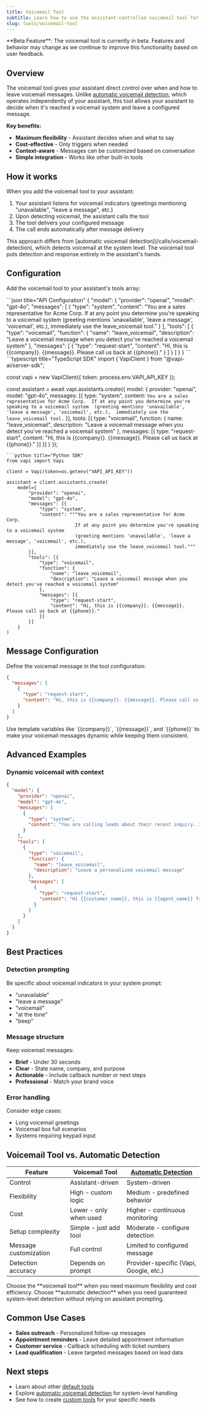 ```yaml
---
title: Voicemail Tool
subtitle: Learn how to use the assistant-controlled voicemail tool for flexible voicemail handling
slug: tools/voicemail-tool
---
```


<Warning>
**Beta Feature**: The voicemail tool is currently in beta. Features and behavior may change as we continue to improve this functionality based on user feedback.
</Warning>

## Overview

The voicemail tool gives your assistant direct control over when and how to leave voicemail messages. Unlike [automatic voicemail detection](/calls/voicemail-detection), which operates independently of your assistant, this tool allows your assistant to decide when it's reached a voicemail system and leave a configured message.

**Key benefits:**
- **Maximum flexibility** - Assistant decides when and what to say
- **Cost-effective** - Only triggers when needed
- **Context-aware** - Messages can be customized based on conversation
- **Simple integration** - Works like other built-in tools

## How it works

When you add the voicemail tool to your assistant:

1. Your assistant listens for voicemail indicators (greetings mentioning "unavailable", "leave a message", etc.)
2. Upon detecting voicemail, the assistant calls the tool
3. The tool delivers your configured message
4. The call ends automatically after message delivery

<Note>
This approach differs from [automatic voicemail detection](/calls/voicemail-detection), which detects voicemail at the system level. The voicemail tool puts detection and response entirely in the assistant's hands.
</Note>

## Configuration

Add the voicemail tool to your assistant's tools array:

<CodeBlocks>
```json title="API Configuration"
{
  "model": {
    "provider": "openai",
    "model": "gpt-4o",
    "messages": [
      {
        "type": "system",
        "content": "You are a sales representative for Acme Corp. If at any point you determine you're speaking to a voicemail system (greeting mentions 'unavailable', 'leave a message', 'voicemail', etc.), immediately use the leave_voicemail tool."
      }
    ],
    "tools": [
      {
        "type": "voicemail",
        "function": {
          "name": "leave_voicemail",
          "description": "Leave a voicemail message when you detect you've reached a voicemail system"
        },
        "messages": [
          {
            "type": "request-start",
            "content": "Hi, this is {{company}}. {{message}}. Please call us back at {{phone}}."
          }
        ]
      }
    ]
  }
}
```
```typescript title="TypeScript SDK"
import { VapiClient } from "@vapi-ai/server-sdk";

const vapi = new VapiClient({ token: process.env.VAPI_API_KEY });

const assistant = await vapi.assistants.create({
  model: {
    provider: "openai",
    model: "gpt-4o",
    messages: [{
      type: "system",
      content: `You are a sales representative for Acme Corp. 
                If at any point you determine you're speaking to a voicemail system 
                (greeting mentions 'unavailable', 'leave a message', 'voicemail', etc.), 
                immediately use the leave_voicemail tool.`
    }],
    tools: [{
      type: "voicemail",
      function: {
        name: "leave_voicemail",
        description: "Leave a voicemail message when you detect you've reached a voicemail system"
      },
      messages: [{
        type: "request-start",
        content: "Hi, this is {{company}}. {{message}}. Please call us back at {{phone}}."
      }]
    }]
  }
});
```
```python title="Python SDK"
from vapi import Vapi

client = Vapi(token=os.getenv("VAPI_API_KEY"))

assistant = client.assistants.create(
    model={
        "provider": "openai",
        "model": "gpt-4o",
        "messages": [{
            "type": "system",
            "content": """You are a sales representative for Acme Corp. 
                         If at any point you determine you're speaking to a voicemail system 
                         (greeting mentions 'unavailable', 'leave a message', 'voicemail', etc.), 
                         immediately use the leave_voicemail tool."""
        }],
        "tools": [{
            "type": "voicemail",
            "function": {
                "name": "leave_voicemail",
                "description": "Leave a voicemail message when you detect you've reached a voicemail system"
            },
            "messages": [{
                "type": "request-start",
                "content": "Hi, this is {{company}}. {{message}}. Please call us back at {{phone}}."
            }]
        }]
    }
)
```
</CodeBlocks>

## Message Configuration

Define the voicemail message in the tool configuration:

```json
{
  "messages": [
    {
      "type": "request-start",
      "content": "Hi, this is {{company}}. {{message}}. Please call us back at {{phone}}."
    }
  ]
}
```

<Tip>
Use template variables like `{{company}}`, `{{message}}`, and `{{phone}}` to make your voicemail messages dynamic while keeping them consistent.
</Tip>

## Advanced Examples

### Dynamic voicemail with context

```json
{
  "model": {
    "provider": "openai",
    "model": "gpt-4o",
    "messages": [
      {
        "type": "system",
        "content": "You are calling leads about their recent inquiry. If you reach voicemail, use the leave_voicemail tool and mention their specific interest."
      }
    ],
    "tools": [
      {
        "type": "voicemail",
        "function": {
          "name": "leave_voicemail",
          "description": "Leave a personalized voicemail message"
        },
        "messages": [
          {
            "type": "request-start",
            "content": "Hi {{customer_name}}, this is {{agent_name}} from {{company}} following up on your inquiry about {{product_interest}}. I'd love to discuss how we can help. Please call me back at {{callback_number}} or I'll try you again tomorrow. Thanks!"
          }
        ]
      }
    ]
  }
}
```



## Best Practices

### Detection prompting
Be specific about voicemail indicators in your system prompt:
- "unavailable"
- "leave a message"
- "voicemail"
- "at the tone"
- "beep"

### Message structure
Keep voicemail messages:
- **Brief** - Under 30 seconds
- **Clear** - State name, company, and purpose
- **Actionable** - Include callback number or next steps
- **Professional** - Match your brand voice

### Error handling
Consider edge cases:
- Long voicemail greetings
- Voicemail box full scenarios
- Systems requiring keypad input

## Voicemail Tool vs. Automatic Detection

| Feature | Voicemail Tool | [Automatic Detection](/calls/voicemail-detection) |
|---------|----------------|---------------------------------------------------|
| Control | Assistant-driven | System-driven |
| Flexibility | High - custom logic | Medium - predefined behavior |
| Cost | Lower - only when used | Higher - continuous monitoring |
| Setup complexity | Simple - just add tool | Moderate - configure detection |
| Message customization | Full control | Limited to configured message |
| Detection accuracy | Depends on prompt | Provider-specific (Vapi, Google, etc.) |

<Info>
Choose the **voicemail tool** when you need maximum flexibility and cost efficiency. Choose **automatic detection** when you need guaranteed system-level detection without relying on assistant prompting.
</Info>

## Common Use Cases

- **Sales outreach** - Personalized follow-up messages
- **Appointment reminders** - Leave detailed appointment information
- **Customer service** - Callback scheduling with ticket numbers
- **Lead qualification** - Leave targeted messages based on lead data

## Next steps

- Learn about other [default tools](/tools/default-tools)
- Explore [automatic voicemail detection](/calls/voicemail-detection) for system-level handling
- See how to create [custom tools](/tools/custom-tools) for your specific needs

